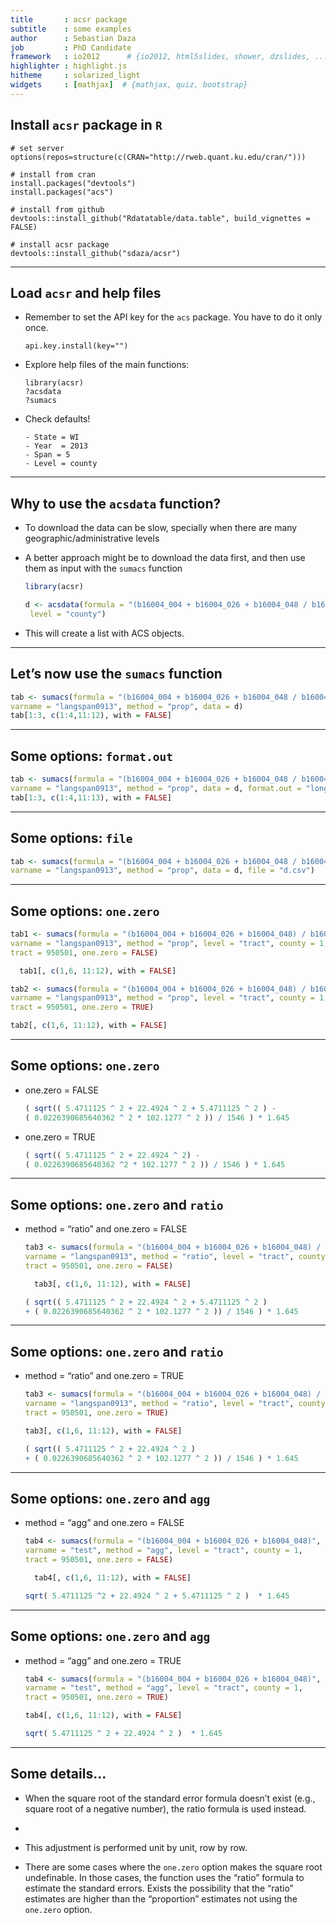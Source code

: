 ```yaml
---
title       : acsr package
subtitle    : some examples
author      : Sebastian Daza
job         : PhD Candidate
framework   : io2012      # {io2012, html5slides, shower, dzslides, ...}
highlighter : highlight.js
hitheme     : solarized_light
widgets     : [mathjax]  # {mathjax, quiz, bootstrap}     
--- 
```


## Install `acsr` package in `R`


```
# set server
options(repos=structure(c(CRAN="http://rweb.quant.ku.edu/cran/")))

# install from cran
install.packages("devtools")
install.packages("acs")

# install from github
devtools::install_github("Rdatatable/data.table", build_vignettes = FALSE)

# install acsr package
devtools::install_github("sdaza/acsr")
```

---

## Load `acsr` and help files

- Remember to set the API key for the `acs` package. You have to do it only once.

    ```
    api.key.install(key="")
    ```

- Explore help files of the main functions: 

    ```
    library(acsr)
    ?acsdata
    ?sumacs
    ```
- Check defaults!
 
      - State = WI
      - Year  = 2013
      - Span = 5
      - Level = county

---

## Why to use the `acsdata` function?

- To download the data can be slow, specially when there are many geographic/administrative levels
-  A better approach might be to download the data first, and then use them as input with the `sumacs` function 

    ```r
    library(acsr)
    ```

    ```r
    d <- acsdata(formula = "(b16004_004 + b16004_026 + b16004_048 / b16004_001)",
     level = "county")
    ```

- This will create a list with ACS objects.

---

## Let's now use the `sumacs` function

```r
tab <- sumacs(formula = "(b16004_004 + b16004_026 + b16004_048 / b16004_001)", 
varname = "langspan0913", method = "prop", data = d)
tab[1:3, c(1:4,11:12), with = FALSE]
```

--- 

## Some options: `format.out`

```r
tab <- sumacs(formula = "(b16004_004 + b16004_026 + b16004_048 / b16004_001)", 
varname = "langspan0913", method = "prop", data = d, format.out = "long")
tab[1:3, c(1:4,11:13), with = FALSE]
```

--- 

## Some options: `file`

```r
tab <- sumacs(formula = "(b16004_004 + b16004_026 + b16004_048 / b16004_001)", 
varname = "langspan0913", method = "prop", data = d, file = "d.csv")
```

--- 

## Some options: `one.zero`

```r
tab1 <- sumacs(formula = "(b16004_004 + b16004_026 + b16004_048) / b16004_001", 
varname = "langspan0913", method = "prop", level = "tract", county = 1, 
tract = 950501, one.zero = FALSE)
```

```r
  tab1[, c(1,6, 11:12), with = FALSE]
```

```r
tab2 <- sumacs(formula = "(b16004_004 + b16004_026 + b16004_048) / b16004_001", 
varname = "langspan0913", method = "prop", level = "tract", county = 1, 
tract = 950501, one.zero = TRUE)
```

```r
tab2[, c(1,6, 11:12), with = FALSE]
```

---

## Some options: `one.zero`

- one.zero = FALSE

    ```r
    ( sqrt(( 5.4711125 ^ 2 + 22.4924 ^ 2 + 5.4711125 ^ 2 ) - 
    ( 0.0226390685640362 ^ 2 * 102.1277 ^ 2 )) / 1546 ) * 1.645
    ```

- one.zero = TRUE

    ```r
    ( sqrt(( 5.4711125 ^ 2 + 22.4924 ^ 2) - 
    ( 0.0226390685640362 ^2 * 102.1277 ^ 2 )) / 1546 ) * 1.645 
    ```

---

## Some options: `one.zero` and `ratio`

- method = "ratio" and one.zero = FALSE

    ```r
    tab3 <- sumacs(formula = "(b16004_004 + b16004_026 + b16004_048) / b16004_001", 
    varname = "langspan0913", method = "ratio", level = "tract", county = 1, 
    tract = 950501, one.zero = FALSE)
    ```

    ```r
      tab3[, c(1,6, 11:12), with = FALSE]
    ```

    ```r
    ( sqrt(( 5.4711125 ^ 2 + 22.4924 ^ 2 + 5.4711125 ^ 2 ) 
    + ( 0.0226390685640362 ^ 2 * 102.1277 ^ 2 )) / 1546 ) * 1.645
    ```

---

## Some options: `one.zero` and `ratio`

- method = "ratio" and one.zero = TRUE 

    ```r
    tab3 <- sumacs(formula = "(b16004_004 + b16004_026 + b16004_048) / b16004_001", 
    varname = "langspan0913", method = "ratio", level = "tract", county = 1, 
    tract = 950501, one.zero = TRUE)
    ```

    ```r
    tab3[, c(1,6, 11:12), with = FALSE]
    ```

    ```r
    ( sqrt(( 5.4711125 ^ 2 + 22.4924 ^ 2 ) 
    + ( 0.0226390685640362 ^ 2 * 102.1277 ^ 2 )) / 1546 ) * 1.645
    ```

---

## Some options: `one.zero` and `agg`

- method = "agg" and one.zero = FALSE 

    ```r
    tab4 <- sumacs(formula = "(b16004_004 + b16004_026 + b16004_048)", 
    varname = "test", method = "agg", level = "tract", county = 1, 
    tract = 950501, one.zero = FALSE)
    ```

    ```r
      tab4[, c(1,6, 11:12), with = FALSE]
    ```

    ```r
    sqrt( 5.4711125 ^2 + 22.4924 ^ 2 + 5.4711125 ^ 2 )  * 1.645
    ```

---

## Some options: `one.zero` and `agg`

- method = "agg" and one.zero = TRUE 

    ```r
    tab4 <- sumacs(formula = "(b16004_004 + b16004_026 + b16004_048)", 
    varname = "test", method = "agg", level = "tract", county = 1, 
    tract = 950501, one.zero = TRUE)
    ```

    ```r
    tab4[, c(1,6, 11:12), with = FALSE]
    ```

    ```r
    sqrt( 5.4711125 ^ 2 + 22.4924 ^ 2 )  * 1.645
    ```

---

## Some details...

- When the square root of the standard error formula doesn't exist (e.g., square root of a negative number), the ratio formula is used  instead.  
-  
- This adjustment is performed unit by unit, row by row.  

- There are some cases where the `one.zero` option makes the square root undefinable. In those cases, the function uses the "ratio" formula to estimate the standard errors. Exists the possibility that the "ratio" estimates are higher than the "proportion" estimates not using the `one.zero` option.  
